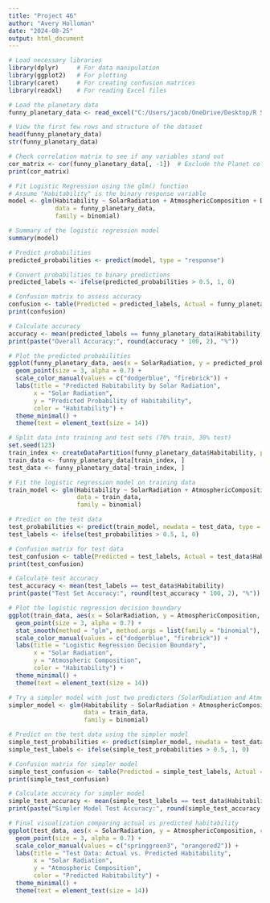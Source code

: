 ---
title: "Project 46"
author: "Avery Holloman"
date: "2024-08-25"
output: html_document
---

```{r}
# Load necessary libraries
library(dplyr)     # For data manipulation
library(ggplot2)   # For plotting
library(caret)     # For creating confusion matrices
library(readxl)    # For reading Excel files

# Load the planetary data
funny_planetary_data <- read_excel("C:/Users/jacob/OneDrive/Desktop/R Studio Projects 2024/Datasets/funny_planetary_data.xlsx")

# View the first few rows and structure of the dataset
head(funny_planetary_data)
str(funny_planetary_data)

# Check correlation matrix to see if any variables stand out
cor_matrix <- cor(funny_planetary_data[, -1])  # Exclude the Planet column which is categorical
print(cor_matrix)

# Fit Logistic Regression using the glm() function
# Assume "Habitability" is the binary response variable
model <- glm(Habitability ~ SolarRadiation + AtmosphericComposition + DistanceFromStar, 
             data = funny_planetary_data, 
             family = binomial)

# Summary of the logistic regression model
summary(model)

# Predict probabilities
predicted_probabilities <- predict(model, type = "response")

# Convert probabilities to binary predictions
predicted_labels <- ifelse(predicted_probabilities > 0.5, 1, 0)

# Confusion matrix to assess accuracy
confusion <- table(Predicted = predicted_labels, Actual = funny_planetary_data$Habitability)
print(confusion)

# Calculate accuracy
accuracy <- mean(predicted_labels == funny_planetary_data$Habitability)
print(paste("Overall Accuracy:", round(accuracy * 100, 2), "%"))

# Plot the predicted probabilities
ggplot(funny_planetary_data, aes(x = SolarRadiation, y = predicted_probabilities, color = as.factor(Habitability))) +
  geom_point(size = 3, alpha = 0.7) +
  scale_color_manual(values = c("dodgerblue", "firebrick")) +
  labs(title = "Predicted Habitability by Solar Radiation",
       x = "Solar Radiation",
       y = "Predicted Probability of Habitability",
       color = "Habitability") +
  theme_minimal() +
  theme(text = element_text(size = 14))

# Split data into training and test sets (70% train, 30% test)
set.seed(123)
train_index <- createDataPartition(funny_planetary_data$Habitability, p = 0.7, list = FALSE)
train_data <- funny_planetary_data[train_index, ]
test_data <- funny_planetary_data[-train_index, ]

# Fit the logistic regression model on training data
train_model <- glm(Habitability ~ SolarRadiation + AtmosphericComposition + DistanceFromStar, 
                   data = train_data, 
                   family = binomial)

# Predict on the test data
test_probabilities <- predict(train_model, newdata = test_data, type = "response")
test_labels <- ifelse(test_probabilities > 0.5, 1, 0)

# Confusion matrix for test data
test_confusion <- table(Predicted = test_labels, Actual = test_data$Habitability)
print(test_confusion)

# Calculate test accuracy
test_accuracy <- mean(test_labels == test_data$Habitability)
print(paste("Test Set Accuracy:", round(test_accuracy * 100, 2), "%"))

# Plot the logistic regression decision boundary
ggplot(train_data, aes(x = SolarRadiation, y = AtmosphericComposition, color = as.factor(Habitability))) +
  geom_point(size = 3, alpha = 0.7) +
  stat_smooth(method = "glm", method.args = list(family = "binomial"), se = FALSE, linetype = "dashed", color = "black") +
  scale_color_manual(values = c("dodgerblue", "firebrick")) +
  labs(title = "Logistic Regression Decision Boundary",
       x = "Solar Radiation",
       y = "Atmospheric Composition",
       color = "Habitability") +
  theme_minimal() +
  theme(text = element_text(size = 14))

# Try a simpler model with just two predictors (SolarRadiation and AtmosphericComposition)
simpler_model <- glm(Habitability ~ SolarRadiation + AtmosphericComposition, 
                     data = train_data, 
                     family = binomial)

# Predict on the test data using the simpler model
simple_test_probabilities <- predict(simpler_model, newdata = test_data, type = "response")
simple_test_labels <- ifelse(simple_test_probabilities > 0.5, 1, 0)

# Confusion matrix for simpler model
simple_test_confusion <- table(Predicted = simple_test_labels, Actual = test_data$Habitability)
print(simple_test_confusion)

# Calculate accuracy for simpler model
simple_test_accuracy <- mean(simple_test_labels == test_data$Habitability)
print(paste("Simpler Model Test Accuracy:", round(simple_test_accuracy * 100, 2), "%"))

# Final visualization comparing actual vs predicted habitability
ggplot(test_data, aes(x = SolarRadiation, y = AtmosphericComposition, color = as.factor(simple_test_labels))) +
  geom_point(size = 3, alpha = 0.7) +
  scale_color_manual(values = c("springgreen3", "orangered2")) +
  labs(title = "Test Data: Actual vs. Predicted Habitability",
       x = "Solar Radiation",
       y = "Atmospheric Composition",
       color = "Predicted Habitability") +
  theme_minimal() +
  theme(text = element_text(size = 14))


```